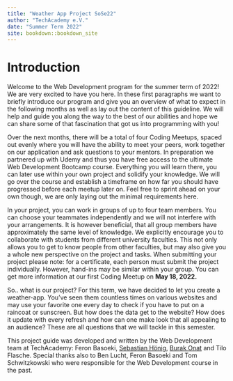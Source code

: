 --- 
title: "Weather App Project SoSe22"
author: "TechAcademy e.V."
date: "Summer Term 2022"
site: bookdown::bookdown_site
---

# Introduction
Welcome to the Web Development program for the summer term of 2022! We are very excited to have you here. In these first paragraphs we want to briefly introduce our program and give you an overview of what to expect in the following months as well as lay out the content of this guideline. We will help and guide you along the way to the best of our abilities and hope we can share some of that fascination that got us into programming with you!  

Over the next months, there will be a total of four Coding Meetups, spaced out evenly where you will have the ability to meet your peers, work together on our application and ask questions to your mentors. In preparation we partnered up with Udemy and thus you have free access to the ultimate Web Development Bootcamp course. Everything you will learn there, you can later use within your own project and solidify your knowledge. We will go over the course and establish a timeframe on how far you should have progressed before each meetup later on. Feel free to sprint ahead on your own though, we are only laying out the minimal requirements here.  


In your project, you can work in groups of up to four team members. You can choose your teammates independently and we will not interfere with your arrangements. It is however beneficial, that all group members have approximately the same level of knowledge. We explicitly encourage you to collaborate with students from different university faculties. This not only allows you to get to know people from other faculties, but may also give you a whole new perspective on the project and tasks. When submitting your project please note: for a certificate, each person must submit the project individually. However, hand-ins may be similar within your group. You can get more information at our first Coding Meetup on **May 18, 2022.**
  
So.. what is our project? For this term, we have decided to let you create a weather-app. You've seen them countless times on various websites and may use your favorite one every day to check if you have to put on a raincoat or sunscreen. But how does the data get to the website? How does it update with every refresh and how can one make look that all appealing to an audience? These are all questions that we will tackle in this semester.  


This project guide was developed and written by the Web Development team at TechAcademy: Feron Basoeki, [Sebastian Hönig](https://www.linkedin.com/in/sebastian-hönig/), [Burak Onat](https://www.linkedin.com/in/tburakonat/) and Tilo Flasche. Special thanks also to Ben Lucht, Feron Basoeki and Tom Schwitzkowski who were responsible for the Web Development course in the past.



